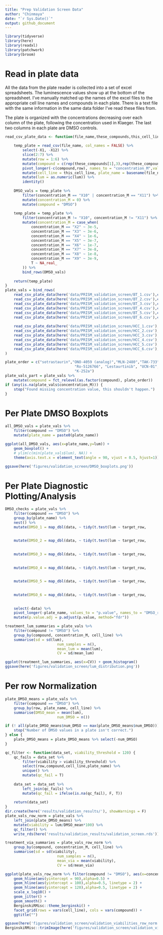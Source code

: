 ```yaml
---
title: "Prep Validation Screen Data"
author: "Chinmaya"
date: "`r Sys.Date()`"
output: github_document
---
```


```r
library(tidyverse)
library(here)
library(readxl)
library(patchwork)
library(broom)
```

# Read in plate data

All the data from the plate reader is collected into a set of excel spreadsheets. The luminescence values show up at the bottom of the spreadsheet. I've manually matched up the names of the excel files to the appropriate cell line names and compounds in each plate. There is a text file with the same information in the same data folder I've read these files from.

The plate is organized with the concentrations decreasing over each column of the plate, following the concentration used in Klaeger. The last two columns in each plate are DMSO controls.

```r
read_csv_plate_data <- function(file_name,these_compounds,this_cell_line) {
	
	temp_plate = read_csv(file_name, col_names = FALSE) %>%
		select(-X1, -X12) %>%
		slice(2:7) %>%
		mutate(row = 1:6) %>% 
		mutate(compound = c(rep(these_compounds[1],3),rep(these_compounds[2],3))) %>%
		pivot_longer(-c(compound,row), names_to = "concentration_M",values_to = "lum") %>%
		mutate(cell_line = this_cell_line, plate_name = basename(file_name)) %>%
		mutate(lum = as.numeric(lum)) %>% 
		identity()
	
	DMSO_vals = temp_plate %>%
		filter(concentration_M == "X10" | concentration_M == "X11") %>%
		mutate(concentration_M = 0) %>%
		mutate(compound = "DMSO")
	
	temp_plate = temp_plate %>%
		filter(concentration_M != "X10", concentration_M != "X11") %>%
		mutate(concentration_M = case_when(
			concentration_M == "X2" ~ 3e-5,
			concentration_M == "X3" ~ 3e-6,
			concentration_M == "X4" ~ 1e-6,
			concentration_M == "X5" ~ 3e-7,
			concentration_M == "X6" ~ 1e-7,
			concentration_M == "X7" ~ 3e-8,
			concentration_M == "X8" ~ 1e-8,
			concentration_M == "X9" ~ 3e-9,
			T ~ NA_real_
		)) %>%
		bind_rows(DMSO_vals)
	
	return(temp_plate)
}
plate_vals = bind_rows(
	read_csv_plate_data(here('data/PRISM_validation_screen/BT_1.csv'),c("sotrastaurin","ONO-4059 (analog)"),"BT-474"),
	read_csv_plate_data(here('data/PRISM_validation_screen/BT_2.csv'),c("MLN-2480","TAK-733"),"BT-474"),
	read_csv_plate_data(here('data/PRISM_validation_screen/BT_3.csv'),c("GDC-0994", "Ro-5126766"),"BT-474"),
	read_csv_plate_data(here('data/PRISM_validation_screen/BT_4.csv'),c("Lestaurtinib","UCN-01"),"BT-474"),
	read_csv_plate_data(here('data/PRISM_validation_screen/BT_5.csv'),c("PF-3758309","RGB-286638"),"BT-474"),
	read_csv_plate_data(here('data/PRISM_validation_screen/BT_6.csv'),c("Pexmetinib", "K-252a"),"BT-474"),
	
	read_csv_plate_data(here('data/PRISM_validation_screen/HCC_1.csv'),c("sotrastaurin","ONO-4059 (analog)"),"HCC-1806"),
	read_csv_plate_data(here('data/PRISM_validation_screen/HCC_2.csv'),c("MLN-2480","TAK-733"),"HCC-1806"),
	read_csv_plate_data(here('data/PRISM_validation_screen/HCC_3.csv'),c("GDC-0994","Ro-5126766"),"HCC-1806"),
	read_csv_plate_data(here('data/PRISM_validation_screen/HCC_4.csv'),c("Lestaurtinib","UCN-01"),"HCC-1806"),
	read_csv_plate_data(here('data/PRISM_validation_screen/HCC_5.csv'),c("PF-3758309","RGB-286638"),"HCC-1806"),
	read_csv_plate_data(here('data/PRISM_validation_screen/HCC_6.csv'),c("Pexmetinib", "K-252a"),"HCC-1806")
)

plate_order = c("sotrastaurin","ONO-4059 (analog)","MLN-2480","TAK-733","GDC-0994",
								"Ro-5126766", "Lestaurtinib", "UCN-01","PF-3758309","RGB-286638","Pexmetinib",
								"K-252a")
plate_vals_part = plate_vals %>%
	mutate(compound = fct_relevel(as.factor(compound), plate_order))
if (any(is.na(plate_vals$concentration_M))) {
	stop("Found missing concentration value, this shouldn't happen.")
}
```

# Per Plate DMSO Boxplots

```r
all_DMSO_vals = plate_vals %>%
	filter(compound == "DMSO") %>%
	mutate(plate_name = paste0(plate_name))

ggplot(all_DMSO_vals, aes(x=plate_name,y=lum)) + 
	geom_boxplot() +
	# ylim(c(min(plate_vals$lum), NA)) +
	theme(axis.text.x = element_text(angle = 90, vjust = 0.5, hjust=1))

ggsave(here('figures/validation_screen/DMSO_boxplots.png'))
```

# Per Plate Diagnostic Plotting/Analysis

```r
DMSO_checks = plate_vals %>% 
	filter(compound == "DMSO") %>%
	group_by(plate_name) %>%
	nest() %>%
	mutate(DMSO_1 = map_dbl(data, ~ tidy(t.test(lum ~ target_row, 
																							data = .x %>% 
																								mutate(target_row = ifelse(row == 1, 1, 0))))$p.value)) %>%
	mutate(DMSO_2 = map_dbl(data, ~ tidy(t.test(lum ~ target_row, 
																							data = .x %>% 
																								mutate(target_row = ifelse(row == 2, 1, 0))))$p.value)) %>%
	mutate(DMSO_3 = map_dbl(data, ~ tidy(t.test(lum ~ target_row, 
																							data = .x %>% 
																								mutate(target_row = ifelse(row == 3, 1, 0))))$p.value)) %>%
	mutate(DMSO_4 = map_dbl(data, ~ tidy(t.test(lum ~ target_row, 
																							data = .x %>% 
																								mutate(target_row = ifelse(row == 4, 1, 0))))$p.value)) %>%
	mutate(DMSO_5 = map_dbl(data, ~ tidy(t.test(lum ~ target_row, 
																							data = .x %>% 
																								mutate(target_row = ifelse(row == 5, 1, 0))))$p.value)) %>%
	mutate(DMSO_6 = map_dbl(data, ~ tidy(t.test(lum ~ target_row, 
																							data = .x %>% 
																								mutate(target_row = ifelse(row == 6, 1, 0))))$p.value)) %>%
	select(-data) %>%
	pivot_longer(-plate_name, values_to = "p.value", names_to = "DMSO_row") %>%
	mutate(p.value.adj = p.adjust(p.value, method="fdr"))
```


```r
treatment_lum_summaries = plate_vals %>%
	filter(compound != "DMSO") %>% 
	group_by(compound, concentration_M, cell_line) %>%
	summarise(sd = sd(lum),
						num_samples = n(),
						mean_lum = mean(lum),
						CV = sd/mean_lum)

ggplot(treatment_lum_summaries, aes(x=CV)) + geom_histogram()
ggsave(here('figures/validation_screen/lum_distribution.png'))

```

# Per row Normalization

```r
plate_DMSO_means = plate_vals %>%
	filter(compound == "DMSO") %>%
	group_by(row, plate_name, cell_line) %>%
	summarise(DMSO_mean = mean(lum),
						num_DMSO = n())

if (! all(plate_DMSO_means$num_DMSO == max(plate_DMSO_means$num_DMSO))) {
	stop("Number of DMSO values in a plate isn't correct.")
} else {
	plate_DMSO_means = plate_DMSO_means %>% select(-num_DMSO)
}

```

```r
qc_filter <- function(data_set, viability_threshold = 120) {
	qc_fails = data_set %>% 
		filter(viability > viability_threshold) %>% 
		select(row,compound,cell_line,plate_name) %>% 
		unique() %>%
		mutate(qc_fail = T)
	
	data_set = data_set %>%
		left_join(qc_fails) %>%
		mutate(qc_fail = ifelse(is.na(qc_fail), F, T))
	
	return(data_set)
}
dir.create(here('results/validation_results/'), showWarnings = F)
plate_vals_row_norm = plate_vals %>%
	left_join(plate_DMSO_means) %>% 
	mutate(viability = lum/DMSO_mean*100) %>%
	qc_filter() %>%
	write_rds(here('results/validation_results/validation_screen.rds'))

treatment_via_summaries = plate_vals_row_norm %>% 
	group_by(compound, concentration_M, cell_line) %>%
	summarise(sd = sd(viability),
						num_samples = n(),
						mean_via = mean(viability),
						CV = sd/mean_via)

```

```r
ggplot(plate_vals_row_norm %>% filter(compound != "DMSO"), aes(x=concentration_M, y = viability, color=qc_fail)) +
	geom_hline(aes(yintercept = 90),alpha=0.5) +
	geom_hline(aes(yintercept = 100),alpha=0.5, linetype = 2) +
	geom_hline(aes(yintercept = 120),alpha=0.5, linetype = 2) +
	scale_x_log10() +
	geom_jitter() +
	geom_smooth() +
	BerginskiRMisc::theme_berginski() +
	facet_grid(rows = vars(cell_line), cols = vars(compound)) +
	ggtitle("")

ggsave(here('figures/validation_screen/validation_viabilities_row_norm.png'),width=20*0.75,height=15*0.75)
BerginskiRMisc::trimImage(here('figures/validation_screen/validation_viabilities_row_norm.png'))
```